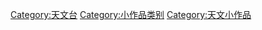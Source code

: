 {{Hiddencat}}

[[Category:天文台|Category:天文台]]
[[Category:小作品类别|Category:小作品类别]]
[[Category:天文小作品|Category:天文小作品]]